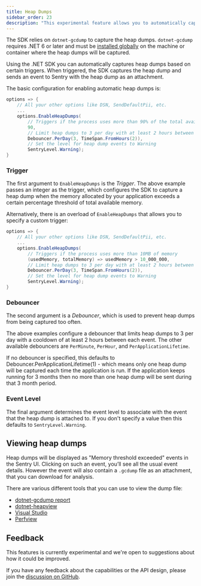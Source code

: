 ```yaml
---
title: Heap Dumps
sidebar_order: 23
description: "This experimental feature allows you to automatically capture heap dumps for your application."
---
```


<Alert>

The SDK relies on `dotnet-gcdump` to capture the heap dumps. `dotnet-gcdump` requires .NET 6 or later and must be [installed globally](https://learn.microsoft.com/en-us/dotnet/core/diagnostics/dotnet-gcdump#install) on the machine or container where the heap dumps will be captured.

</Alert>

Using the .NET SDK you can automatically captures heap dumps based on certain triggers. When triggered, the SDK captures the heap dump and sends an event to Sentry with the heap dump as an attachment.

The basic configuration for enabling automatic heap dumps is:

```csharp
options => {
    // All your other options like DSN, SendDefaultPii, etc.
    ...
    options.EnableHeapDumps(
        // Triggers if the process uses more than 90% of the total available memory
        90,
        // Limit heap dumps to 3 per day with at least 2 hours between each event
        Debouncer.PerDay(3, TimeSpan.FromHours(2)),
        // Set the level for heap dump events to Warning
        SentryLevel.Warning);
}
```

### Trigger

The first argument to `EnableHeapDumps` is the *Trigger*. The above example passes an integer as the trigger, which configures the SDK to capture a heap dump when the memory allocated by your application exceeds a certain percentage threshold of total available memory.

Alternatively, there is an overload of `EnableHeapDumps` that allows you to specify a custom trigger:

```csharp
options => {
    // All your other options like DSN, SendDefaultPii, etc.
    ...
    options.EnableHeapDumps(
        // Triggers if the process uses more than 10MB of memory
        (usedMemory, totalMemory) => usedMemory > 10_000_000,
        // Limit heap dumps to 3 per day with at least 2 hours between each event
        Debouncer.PerDay(3, TimeSpan.FromHours(2)),
        // Set the level for heap dump events to Warning
        SentryLevel.Warning);
}
```

### Debouncer

The second argument is a *Debouncer*, which is used to prevent heap dumps from being captured too often.

The above examples configure a debouncer that limits heap dumps to 3 per day with a cooldown of at least 2 hours between each event. The other available debouncers are `PerMinute`, `PerHour`, and `PerApplicationLifetime`.

If no debouncer is specified, this defaults to Debouncer.PerApplicationLifetime(1) - which means only one heap dump will be captured each time the application is run. If the application keeps running for 3 months then no more than one heap dump will be sent during that 3 month period.

### Event Level

The final argument determines the event level to associate with the event that the heap dump is attached to. If you don't specify a value then this defaults to `SentryLevel.Warning`.

## Viewing heap dumps

Heap dumps will be displayed as "Memory threshold exceeded" events in the Sentry UI. Clicking on such an event, you’ll see all the usual event details. However the event will also contain a `.gcdump` file as an attachment, that you can download for analysis.

There are various different tools that you can use to view the dump file:
- [dotnet-gcdump report](https://learn.microsoft.com/en-us/dotnet/core/diagnostics/dotnet-gcdump)
- [dotnet-heapview](https://github.com/getsentry/dotnet-heapview)
- [Visual Studio](https://devblogs.microsoft.com/dotnet/collecting-and-analyzing-memory-dumps/)
- [Perfview](https://github.com/microsoft/perfview)

## Feedback

This features is currently experimental and we're open to suggestions about how it could be improved.

If you have any feedback about the capabilities or the API design, please join the [discussion on GitHub](https://github.com/getsentry/sentry-dotnet/discussions/3885).
